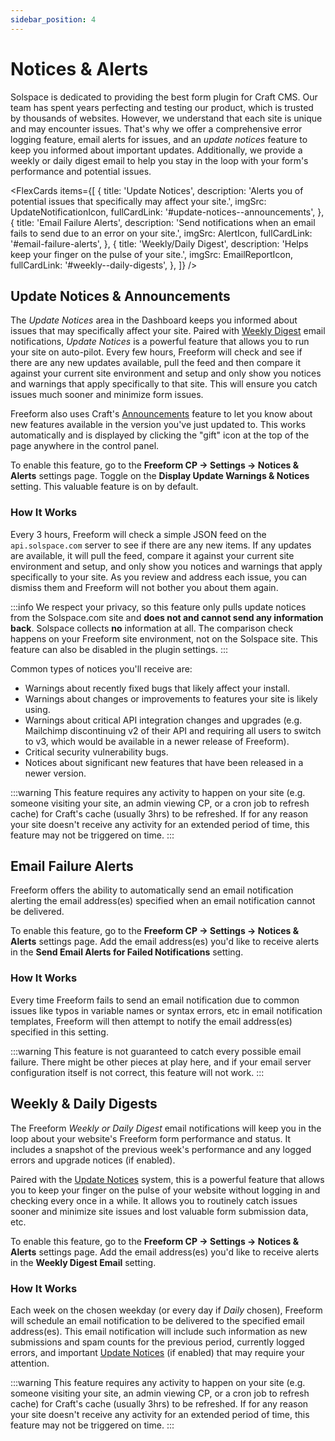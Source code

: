 ```yaml
---
sidebar_position: 4
---
```







# Notices & Alerts

Solspace is dedicated to providing the best form plugin for Craft CMS. Our team has spent years perfecting and testing our product, which is trusted by thousands of websites. However, we understand that each site is unique and may encounter issues. That's why we offer a comprehensive error logging feature, email alerts for issues, and an _update notices_ feature to keep you informed about important updates. Additionally, we provide a weekly or daily digest email to help you stay in the loop with your form's performance and potential issues.

<Player url={NoticeAlertVideo} muted loop playing width="100%" height="100%" />

<FlexCards
  items={[
    {
      title: 'Update Notices',
      description:
        'Alerts you of potential issues that specifically may affect your site.',
      imgSrc: UpdateNotificationIcon,
      fullCardLink: '#update-notices--announcements',
    },
    {
      title: 'Email Failure Alerts',
      description:
        'Send notifications when an email fails to send due to an error on your site.',
      imgSrc: AlertIcon,
      fullCardLink: '#email-failure-alerts',
    },
    {
      title: 'Weekly/Daily Digest',
      description: 'Helps keep your finger on the pulse of your site.',
      imgSrc: EmailReportIcon,
      fullCardLink: '#weekly--daily-digests',
    },
  ]}
/>

## Update Notices & Announcements

The _Update Notices_ area in the Dashboard keeps you informed about issues that may specifically affect your site. Paired with [Weekly Digest](#weekly--daily-digests) email notifications, _Update Notices_ is a powerful feature that allows you to run your site on auto-pilot. Every few hours, Freeform will check and see if there are any new updates available, pull the feed and then compare it against your current site environment and setup and only show you notices and warnings that apply specifically to that site. This will ensure you catch issues much sooner and minimize form issues.

Freeform also uses Craft's [Announcements](https://craftcms.com/docs/5.x/system/control-panel.html#announcements) feature to let you know about new features available in the version you've just updated to. This works automatically and is displayed by clicking the "gift" icon at the top of the page anywhere in the control panel.

To enable this feature, go to the **Freeform CP → Settings → Notices & Alerts** settings page. Toggle on the **Display Update Warnings & Notices** setting. This valuable feature is on by default.

### How It Works

Every 3 hours, Freeform will check a simple JSON feed on the `api.solspace.com` server to see if there are any new items. If any updates are available, it will pull the feed, compare it against your current site environment and setup, and only show you notices and warnings that apply specifically to your site. As you review and address each issue, you can dismiss them and Freeform will not bother you about them again.

:::info
We respect your privacy, so this feature only pulls update notices from the Solspace.com site and **does not and cannot send any information back**. Solspace collects **no** information at all. The comparison check happens on your Freeform site environment, not on the Solspace site. This feature can also be disabled in the plugin settings.
:::

Common types of notices you'll receive are:

- Warnings about recently fixed bugs that likely affect your install.
- Warnings about changes or improvements to features your site is likely using.
- Warnings about critical API integration changes and upgrades (e.g. Mailchimp discontinuing v2 of their API and requiring all users to switch to v3, which would be available in a newer release of Freeform).
- Critical security vulnerability bugs.
- Notices about significant new features that have been released in a newer version.

:::warning
This feature requires any activity to happen on your site (e.g. someone visiting your site, an admin viewing CP, or a cron job to refresh cache) for Craft's cache (usually 3hrs) to be refreshed. If for any reason your site doesn't receive any activity for an extended period of time, this feature may not be triggered on time.
:::

<Photo img={NoticeAlertDashboardPhoto} alt="Update Notices preview" />

## Email Failure Alerts<BadgeGroup><Badge type="lite" text="Lite" /><Badge type="pro" text="Pro" /></BadgeGroup>

Freeform offers the ability to automatically send an email notification alerting the email address(es) specified when an email notification cannot be delivered.

To enable this feature, go to the **Freeform CP → Settings → Notices & Alerts** settings page. Add the email address(es) you'd like to receive alerts in the **Send Email Alerts for Failed Notifications** setting.

### How It Works

Every time Freeform fails to send an email notification due to common issues like typos in variable names or syntax errors, etc in email notification templates, Freeform will then attempt to notify the email address(es) specified in this setting.

:::warning
This feature is not guaranteed to catch every possible email failure. There might be other pieces at play here, and if your email server configuration itself is not correct, this feature will not work.
:::

<Photo img={EmailAlertPhoto} alt="Email Alert preview" />

## Weekly & Daily Digests<BadgeGroup><Badge type="lite" text="Lite" /><Badge type="pro" text="Pro" /></BadgeGroup>

The Freeform _Weekly or Daily Digest_ email notifications will keep you in the loop about your website's Freeform form performance and status. It includes a snapshot of the previous week's performance and any logged errors and upgrade notices (if enabled).

Paired with the [Update Notices](#update-notices--announcements) system, this is a powerful feature that allows you to keep your finger on the pulse of your website without logging in and checking every once in a while. It allows you to routinely catch issues sooner and minimize site issues and lost valuable form submission data, etc.

To enable this feature, go to the **Freeform CP → Settings → Notices & Alerts** settings page. Add the email address(es) you'd like to receive alerts in the **Weekly Digest Email** setting.

### How It Works

Each week on the chosen weekday (or every day if _Daily_ chosen), Freeform will schedule an email notification to be delivered to the specified email address(es). This email notification will include such information as new submissions and spam counts for the previous period, currently logged errors, and important [Update Notices](#update-notices--announcements) (if enabled) that may require your attention.

:::warning
This feature requires any activity to happen on your site (e.g. someone visiting your site, an admin viewing CP, or a cron job to refresh cache) for Craft's cache (usually 3hrs) to be refreshed. If for any reason your site doesn't receive any activity for an extended period of time, this feature may not be triggered on time.
:::

<Photo img={DigestPhoto} alt="Email Digest preview" />
